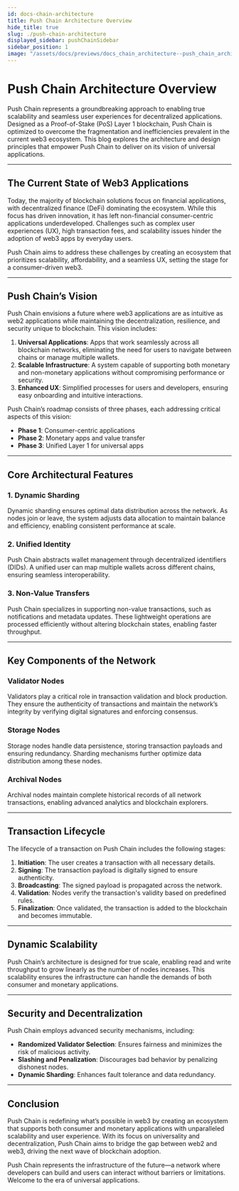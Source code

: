 ```yaml
---
id: docs-chain-architecture
title: Push Chain Architecture Overview
hide_title: true
slug: ./push-chain-architecture
displayed_sidebar: pushChainSidebar
sidebar_position: 1
image: "/assets/docs/previews/docs_chain_architecture--push_chain_architecture_overview.png"
---
```


# Push Chain Architecture Overview

Push Chain represents a groundbreaking approach to enabling true scalability and seamless user experiences for decentralized applications. Designed as a Proof-of-Stake (PoS) Layer 1 blockchain, Push Chain is optimized to overcome the fragmentation and inefficiencies prevalent in the current web3 ecosystem. This blog explores the architecture and design principles that empower Push Chain to deliver on its vision of universal applications.

---

## **The Current State of Web3 Applications**

Today, the majority of blockchain solutions focus on financial applications, with decentralized finance (DeFi) dominating the ecosystem. While this focus has driven innovation, it has left non-financial consumer-centric applications underdeveloped. Challenges such as complex user experiences (UX), high transaction fees, and scalability issues hinder the adoption of web3 apps by everyday users.

Push Chain aims to address these challenges by creating an ecosystem that prioritizes scalability, affordability, and a seamless UX, setting the stage for a consumer-driven web3.

---

## **Push Chain’s Vision**

Push Chain envisions a future where web3 applications are as intuitive as web2 applications while maintaining the decentralization, resilience, and security unique to blockchain. This vision includes:

1. **Universal Applications**: Apps that work seamlessly across all blockchain networks, eliminating the need for users to navigate between chains or manage multiple wallets.
2. **Scalable Infrastructure**: A system capable of supporting both monetary and non-monetary applications without compromising performance or security.
3. **Enhanced UX**: Simplified processes for users and developers, ensuring easy onboarding and intuitive interactions.

Push Chain’s roadmap consists of three phases, each addressing critical aspects of this vision:
- **Phase 1**: Consumer-centric applications
- **Phase 2**: Monetary apps and value transfer
- **Phase 3**: Unified Layer 1 for universal apps

---

## **Core Architectural Features**

### **1. Dynamic Sharding**
Dynamic sharding ensures optimal data distribution across the network. As nodes join or leave, the system adjusts data allocation to maintain balance and efficiency, enabling consistent performance at scale.

### **2. Unified Identity**
Push Chain abstracts wallet management through decentralized identifiers (DIDs). A unified user can map multiple wallets across different chains, ensuring seamless interoperability.

### **3. Non-Value Transfers**
Push Chain specializes in supporting non-value transactions, such as notifications and metadata updates. These lightweight operations are processed efficiently without altering blockchain states, enabling faster throughput.

---

## **Key Components of the Network**

### **Validator Nodes**
Validators play a critical role in transaction validation and block production. They ensure the authenticity of transactions and maintain the network’s integrity by verifying digital signatures and enforcing consensus.

### **Storage Nodes**
Storage nodes handle data persistence, storing transaction payloads and ensuring redundancy. Sharding mechanisms further optimize data distribution among these nodes.

### **Archival Nodes**
Archival nodes maintain complete historical records of all network transactions, enabling advanced analytics and blockchain explorers.

---

## **Transaction Lifecycle**

The lifecycle of a transaction on Push Chain includes the following stages:
1. **Initiation**: The user creates a transaction with all necessary details.
2. **Signing**: The transaction payload is digitally signed to ensure authenticity.
3. **Broadcasting**: The signed payload is propagated across the network.
4. **Validation**: Nodes verify the transaction's validity based on predefined rules.
5. **Finalization**: Once validated, the transaction is added to the blockchain and becomes immutable.

---

## **Dynamic Scalability**

Push Chain’s architecture is designed for true scale, enabling read and write throughput to grow linearly as the number of nodes increases. This scalability ensures the infrastructure can handle the demands of both consumer and monetary applications.

---

## **Security and Decentralization**

Push Chain employs advanced security mechanisms, including:
- **Randomized Validator Selection**: Ensures fairness and minimizes the risk of malicious activity.
- **Slashing and Penalization**: Discourages bad behavior by penalizing dishonest nodes.
- **Dynamic Sharding**: Enhances fault tolerance and data redundancy.

---

## **Conclusion**

Push Chain is redefining what’s possible in web3 by creating an ecosystem that supports both consumer and monetary applications with unparalleled scalability and user experience. With its focus on universality and decentralization, Push Chain aims to bridge the gap between web2 and web3, driving the next wave of blockchain adoption.

Push Chain represents the infrastructure of the future—a network where developers can build and users can interact without barriers or limitations. Welcome to the era of universal applications.

